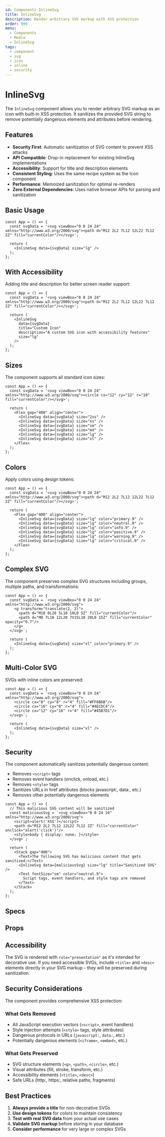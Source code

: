 ```yaml
---
id: Components-InlineSvg
title: InlineSvg
description: Render arbitrary SVG markup with XSS protection
order: 999
menu:
  - Components
  - Media
  - InlineSvg
tags:
  - component
  - svg
  - icon
  - inline
  - security
---
```


# InlineSvg

The `InlineSvg` component allows you to render arbitrary SVG markup as an icon with built-in XSS protection. It sanitizes the provided SVG string to remove potentially dangerous elements and attributes before rendering.

## Features

- **Security First**: Automatic sanitization of SVG content to prevent XSS attacks
- **API Compatible**: Drop-in replacement for existing InlineSvg implementations
- **Accessibility**: Support for title and description elements
- **Consistent Styling**: Uses the same recipe system as the Icon component
- **Performance**: Memoized sanitization for optimal re-renders
- **Zero External Dependencies**: Uses native browser APIs for parsing and sanitization

## Basic Usage

```jsx-live
const App = () => {
  const svgData = '<svg viewBox="0 0 24 24" xmlns="http://www.w3.org/2000/svg"><path d="M12 2L2 7L12 12L22 7L12 2Z" fill="currentColor"/></svg>';
  
  return (
    <InlineSvg data={svgData} size="lg" />
  );
};
```

## With Accessibility

Adding title and description for better screen reader support:

```jsx-live
const App = () => {
  const svgData = '<svg viewBox="0 0 24 24" xmlns="http://www.w3.org/2000/svg"><path d="M12 2L2 7L12 12L22 7L12 2Z" fill="currentColor"/></svg>';
  
  return (
    <InlineSvg 
      data={svgData} 
      title="Custom Icon"
      description="A custom SVG icon with accessibility features"
      size="lg" 
    />
  );
};
```

## Sizes

The component supports all standard icon sizes:

```jsx-live
const App = () => {
  const svgData = '<svg viewBox="0 0 24 24" xmlns="http://www.w3.org/2000/svg"><circle cx="12" cy="12" r="10" fill="currentColor"/></svg>';
  
  return (
    <Flex gap="400" align="center">
      <InlineSvg data={svgData} size="2xs" />
      <InlineSvg data={svgData} size="xs" />
      <InlineSvg data={svgData} size="sm" />
      <InlineSvg data={svgData} size="md" />
      <InlineSvg data={svgData} size="lg" />
      <InlineSvg data={svgData} size="xl" />
    </Flex>
  );
};
```

## Colors

Apply colors using design tokens:

```jsx-live
const App = () => {
  const svgData = '<svg viewBox="0 0 24 24" xmlns="http://www.w3.org/2000/svg"><path d="M12 2L2 7L12 12L22 7L12 2Z" fill="currentColor"/></svg>';
  
  return (
    <Flex gap="400" align="center">
      <InlineSvg data={svgData} size="lg" color="primary.9" />
      <InlineSvg data={svgData} size="lg" color="neutral.9" />
      <InlineSvg data={svgData} size="lg" color="info.9" />
      <InlineSvg data={svgData} size="lg" color="positive.9" />
      <InlineSvg data={svgData} size="lg" color="warning.9" />
      <InlineSvg data={svgData} size="lg" color="critical.9" />
    </Flex>
  );
};
```

## Complex SVG

The component preserves complex SVG structures including groups, multiple paths, and transformations:

```jsx-live
const App = () => {
  const svgData = `<svg viewBox="0 0 24 24" xmlns="http://www.w3.org/2000/svg">
    <g transform="translate(2, 2)">
      <path d="M10 0L20 5L10 10L0 5Z" fill="currentColor"/>
      <path d="M0 7L10 12L20 7V15L10 20L0 15Z" fill="currentColor" opacity="0.7"/>
    </g>
  </svg>`;
  
  return (
    <InlineSvg data={svgData} size="xl" color="primary.9" />
  );
};
```

## Multi-Color SVG

SVGs with inline colors are preserved:

```jsx-live
const App = () => {
  const svgData = `<svg viewBox="0 0 24 24" xmlns="http://www.w3.org/2000/svg">
    <circle cx="8" cy="8" r="4" fill="#FF6B6B"/>
    <circle cx="16" cy="8" r="4" fill="#4ECDC4"/>
    <circle cx="12" cy="16" r="4" fill="#45B7D1"/>
  </svg>`;
  
  return (
    <InlineSvg data={svgData} size="xl" />
  );
};
```

## Security

The component automatically sanitizes potentially dangerous content:

- Removes `<script>` tags
- Removes event handlers (onclick, onload, etc.)
- Removes `<style>` tags
- Sanitizes URLs in href attributes (blocks javascript:, data:, etc.)
- Removes other potentially dangerous elements

```jsx-live
const App = () => {
  // This malicious SVG content will be sanitized
  const maliciousSvg = `<svg viewBox="0 0 24 24" xmlns="http://www.w3.org/2000/svg">
    <script>alert('XSS')</script>
    <path d="M12 2L2 7L12 12L22 7L12 2Z" fill="currentColor" onclick="alert('click')"/>
    <style>body { display: none; }</style>
  </svg>`;
  
  return (
    <Stack gap="400">
      <Text>The following SVG has malicious content that gets sanitized:</Text>
      <InlineSvg data={maliciousSvg} size="lg" title="Sanitized SVG" />
      <Text fontSize="sm" color="neutral.9">
        Script tags, event handlers, and style tags are removed
      </Text>
    </Stack>
  );
};
```

## Specs


## Props
<PropsTable id="InlineSvg" />

## Accessibility

The SVG is rendered with `role="presentation"` as it's intended for decorative use. If you need accessible SVGs, include `<title>` and `<desc>` elements directly in your SVG markup - they will be preserved during sanitization.

## Security Considerations

The component provides comprehensive XSS protection:

### What Gets Removed

- All JavaScript execution vectors (`<script>`, event handlers)
- Style injection attempts (`<style>` tags, style attributes)
- Dangerous protocols in URLs (`javascript:`, `data:`, etc.)
- Potentially dangerous elements (`<iframe>`, `<embed>`, etc.)

### What Gets Preserved

- SVG structure elements (`<g>`, `<path>`, `<circle>`, etc.)
- Visual attributes (fill, stroke, transform, etc.)
- Accessibility elements (`<title>`, `<desc>`)
- Safe URLs (http:, https:, relative paths, fragments)

## Best Practices

1. **Always provide a title** for non-decorative SVGs
2. **Use design tokens** for colors to maintain consistency
3. **Test with real SVG data** from your actual use cases
4. **Validate SVG markup** before storing in your database
5. **Consider performance** for very large or complex SVGs
